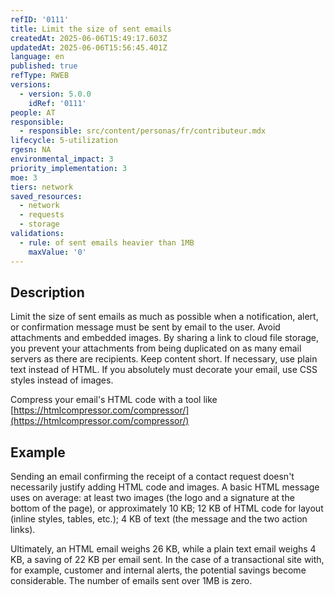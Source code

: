 ```yaml
---
refID: '0111'
title: Limit the size of sent emails
createdAt: 2025-06-06T15:49:17.603Z
updatedAt: 2025-06-06T15:56:45.401Z
language: en
published: true
refType: RWEB
versions:
  - version: 5.0.0
    idRef: '0111'
people: AT
responsible:
  - responsible: src/content/personas/fr/contributeur.mdx
lifecycle: 5-utilization
rgesn: NA
environmental_impact: 3
priority_implementation: 3
moe: 3
tiers: network
saved_resources:
  - network
  - requests
  - storage
validations:
  - rule: of sent emails heavier than 1MB
    maxValue: '0'
---
```


## Description

Limit the size of sent emails as much as possible when a notification, alert, or confirmation message must be sent by email to the user.
Avoid attachments and embedded images. By sharing a link to cloud file storage, you prevent your attachments from being duplicated on as many email servers as there are recipients.
Keep content short. If necessary, use plain text instead of HTML.
If you absolutely must decorate your email, use CSS styles instead of images.

Compress your email's HTML code with a tool like [https://htmlcompressor.com/compressor/](https://htmlcompressor.com/compressor/)

## Example

Sending an email confirming the receipt of a contact request doesn't necessarily justify adding HTML code and images. A basic HTML message uses on average:
at least two images (the logo and a signature at the bottom of the page), or approximately 10 KB;
12 KB of HTML code for layout (inline styles, tables, etc.);
4 KB of text (the message and the two action links).

Ultimately, an HTML email weighs 26 KB, while a plain text email weighs 4 KB, a saving of 22 KB per email sent. In the case of a transactional site with, for example, customer and internal alerts, the potential savings become considerable. The number of emails sent over 1MB is zero.
